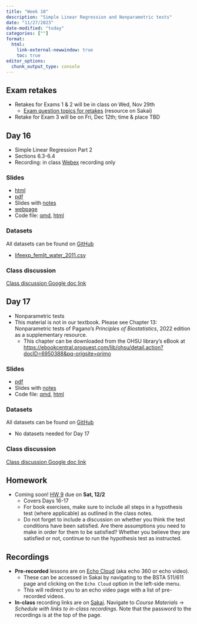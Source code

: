 ```yaml
---
title: "Week 10"
description: "Simple Linear Regression and Nonparametric tests"
date: "11/27/2023"
date-modified: "today"
categories: [""]
format: 
  html:
    link-external-newwindow: true
    toc: true
editor_options: 
  chunk_output_type: console
---
```


## Exam retakes

* Retakes for Exams 1 & 2 will be in class on Wed, Nov 29th
    * [Exam question topics for retakes](https://sakai.ohsu.edu/access/content/group/BSTA-511-1-AA-F23/Exam_samples/Exam_question_topics_BSTA511_F23.pdf) (resource on Sakai)
* Retake for Exam 3 will be on Fri, Dec 12th; time & place TBD

## Day 16 

* Simple Linear Regression Part 2
* Sections 6.3-6.4
* Recording: in class [Webex](https://ohsu.webex.com/ohsu/ldr.php?RCID=6bbe6b19b81fdae1c5076ecebdfc4e59) recording only

### Slides

* [html](../slides/Day16_bsta511.qmd)
* [pdf](https://drive.google.com/file/d/1KjlSuxNYC3A2El2yfJoYNa-hhscO98R9/view?usp=sharing)
* Slides with [notes](../slides_drawings/Day16_bsta511_notes.qmd)
* [webpage](../slides_md/Day16_bsta511_md.qmd)
* Code file: [qmd](https://github.com/niederhausen/BSTA_511_F23/blob/main/slides_code/Day16_bsta511_code.qmd), [html](../slides_code/Day16_bsta511_code.qmd)





### Datasets

All datasets can be found on [GitHub](https://github.com/niederhausen/BSTA_511_F23/tree/main/data)

* [lifeexp_femlit_water_2011.csv](/data/lifeexp_femlit_water_2011.csv)


### Class discussion

[Class discussion Google doc link](https://docs.google.com/document/d/1m_sOZWZHlnL89N60RyfdFG6wphcEpofLevd2kMc1wYc/edit?usp=sharing)

<!-- * Questions from [HW 9](../homework/HW_9_F23_bsta511.qmd) -->
<!--     * Book # 5.46, 5.48, R1, 5.44 -->


## Day 17 

* Nonparametric tests
* This material is not in our textbook. Please see Chapter 13: Nonparametric tests of Pagano's _Principles of Biostatistics_, 2022 edition as a supplementary resource.
    * This chapter can be downloaded from the OHSU library's eBook at <https://ebookcentral.proquest.com/lib/ohsu/detail.action?docID=6950388&pq-origsite=primo>

### Slides

* [pdf](https://drive.google.com/file/d/1Kl15Q5EPbDz6u1Hg-rXCFxFI7_g2Ht-l/view?usp=sharing)
* Slides with [notes](https://drive.google.com/file/d/1Klf9EAfhdyM-vIGxwpbITCfp-t7yHoEY/view?usp=sharing)
* Code file: [qmd](https://github.com/niederhausen/BSTA_511_F23/blob/main/slides_code/Day17_bsta511_code.qmd), [html](../slides_code/Day17_bsta511_code.qmd)


### Datasets

All datasets can be found on [GitHub](https://github.com/niederhausen/BSTA_511_F23/tree/main/data)

* No datasets needed for Day 17

### Class discussion

[Class discussion Google doc link](https://docs.google.com/document/d/1m_sOZWZHlnL89N60RyfdFG6wphcEpofLevd2kMc1wYc/edit?usp=sharing)


## Homework

* Coming soon! [HW 9](../homework/HW_9_F23_bsta511.qmd) due on __Sat, 12/2__
    * Covers Days 16-17
    * For book exercises, make sure to include all steps in a hypothesis test (where applicable) as outlined in the class notes. 
    * Do not forget to include a discussion on whether you think the test conditions have been satisfied. Are there assumptions you need to make in order for them to be satisfied? Whether you believe they are satisfied or not, continue to run the hypothesis test as instructed.


## Recordings

* __Pre-recorded__ lessons are on [Echo Cloud](https://echo360.org/section/4a58d645-5753-4e4f-b962-f8825f59baba/home) (aka echo 360 or echo video).
    * These can be accessed in Sakai by navigating to the BSTA 511/611 page and clicking on the `Echo Cloud` option in the left-side menu. 
    * This will redirect you to an echo video page with a list of pre-recorded videos.
* __In-class__ recording links are on [Sakai](https://sakai.ohsu.edu/portal/site/BSTA-511-1-AA-F23/tool/1f70eae0-e36a-4052-9247-69c6917e6b73/). Navigate to _Course Materials_ -> _Schedule with links to in-class recordings_. Note that the password to the recordings is at the top of the page.  
